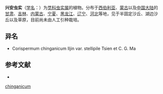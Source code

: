{{Speciesbox
| name = 兴安虫实
| status = 
| status_system = 
| image =
| genus = Corispermum
| species = chinganicum
| authority = Iljin
* 兴安虫实 ''C. c.'' var. ''chinganicum''
* [[毛果兴安虫实|毛果兴安虫实]] ''C. c.'' var. ''stellipile''
}}

'''兴安虫实'''（[[学名|学名]]：{{lang|la|''Corispermum chinganicum''}}）为[[苋科|苋科]][[虫实属|虫实属]]的植物。分布于[[西伯利亚|西伯利亚]]、[[蒙古|蒙古]]以及[[中国大陆|中国大陆]]的[[甘肃|甘肃]]、[[吉林|吉林]]、[[内蒙古|内蒙古]]、[[宁夏|宁夏]]、[[黑龙江|黑龙江]]、[[辽宁|辽宁]]、[[河北|河北]]等地，见于半固定沙丘、湖边沙丘以及草原，目前尚未由人工引种栽培。

== 异名 ==
* Corispermum chinganicum Iljin var. stellipile Tsien et C. G. Ma

== 参考文献 ==
<div class="references-small">
* {{cite web| url =http://www.bioinfo.cn/db05/KmzwSpecies.php?action=view&id=3705| title =兴安虫实（原变种）| work =《中国高等植物数据库全库》| publisher =中国科学院微生物研究所| author =昆明植物研究所| accessdate =2009-02-25| deadurl =yes| archiveurl =https://web.archive.org/web/20160305062938/http://www.bioinfo.cn/db05/KmzwSpecies.php?action=view&id=3705| archivedate =2016-03-05}}
</div>
{{Taxonbar|from=Q10894196}}

{{DEFAULTSORT:Corispermum chinganicum}}
[[Category:虫实属|chinganicum]]


{{Amaranthaceae-stub}}